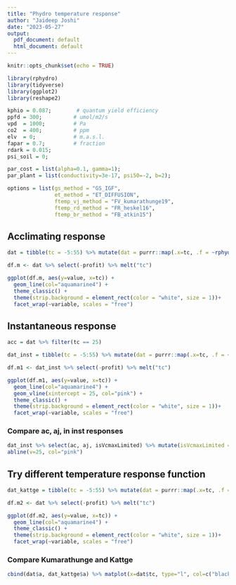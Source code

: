 ```yaml
---
title: "Phydro temperature response"
author: "Jaideep Joshi"
date: "2023-05-27"
output:
  pdf_document: default
  html_document: default
---
```


```r
knitr::opts_chunk$set(echo = TRUE)
```


```r
library(rphydro)
library(tidyverse)
library(ggplot2)
library(reshape2)
```

```r
kphio = 0.087;        # quantum yield efficiency
ppfd = 300;          # umol/m2/s
vpd  = 1000;         # Pa
co2  = 400;          # ppm
elv  = 0;            # m.a.s.l.
fapar = 0.7;         # fraction
rdark = 0.015;
psi_soil = 0;

par_cost = list(alpha=0.1, gamma=1);
par_plant = list(conductivity=3e-17, psi50=-2, b=2);

options = list(gs_method = "GS_IGF", 
               et_method = "ET_DIFFUSION",
               ftemp_vj_method = "FV_kumarathunge19",
               ftemp_rd_method = "FR_heskel16",
               ftemp_br_method = "FB_atkin15")

```

## Acclimating response

```r
dat = tibble(tc = -5:55) %>% mutate(dat = purrr::map(.x=tc, .f = ~rphydro_analytical(.x, ppfd, vpd, co2, elv, fapar, kphio, psi_soil, rdark, par_plant, par_cost, options))) %>% unnest_wider(dat)
```

```r
df.m <- dat %>% select(-profit) %>% melt("tc")

ggplot(df.m, aes(y=value, x=tc)) + 
  geom_line(col="aquamarine4") + 
  theme_classic() +
  theme(strip.background = element_rect(color = "white", size = 1))+
  facet_wrap(~variable, scales = "free")

```

## Instantaneous response

```r
acc = dat %>% filter(tc == 25)

dat_inst = tibble(tc = -5:55) %>% mutate(dat = purrr::map(.x=tc, .f = ~rphydro_instantaneous_analytical(acc$vcmax25, acc$jmax25, .x, ppfd, vpd, co2, elv, fapar, kphio, psi_soil, rdark, par_plant, par_cost, options))) %>% unnest_wider(dat)

df.m1 <- dat_inst %>% select(-profit) %>% melt("tc")

ggplot(df.m1, aes(y=value, x=tc)) + 
  geom_line(col="aquamarine4") + 
  geom_vline(xintercept = 25, col="pink") + 
  theme_classic() +
  theme(strip.background = element_rect(color = "white", size = 1))+
  facet_wrap(~variable, scales = "free")

```
### Compare ac, aj, in inst responses

```r
dat_inst %>% select(ac, aj, isVcmaxLimited) %>% mutate(isVcmaxLimited = isVcmaxLimited*5) %>%  matplot(x=dat_inst$tc, type="l", lty=1, col=c("green4", "yellow3", "black"))
abline(v=25, col="pink")
```

## Try different temperature response function


```r
dat_kattge = tibble(tc = -5:55) %>% mutate(dat = purrr::map(.x=tc, .f = ~rphydro_analytical(.x, ppfd, vpd, co2, elv, fapar, kphio, psi_soil, rdark, par_plant, par_cost, list_modify(options, ftemp_vj_method = "FV_kattge07") ))) %>% unnest_wider(dat)
```

```r
df.m2 <- dat %>% select(-profit) %>% melt("tc")

ggplot(df.m2, aes(y=value, x=tc)) + 
  geom_line(col="aquamarine4") + 
  theme_classic() +
  theme(strip.background = element_rect(color = "white", size = 1))+
  facet_wrap(~variable, scales = "free")

```

### Compare Kumarathunge and Kattge


```r
cbind(dat$a, dat_kattge$a) %>% matplot(x=dat$tc, type="l", col=c("black", "cyan3"), lty=1, lwd=c(2,1))
```

